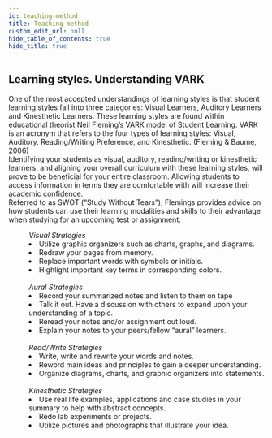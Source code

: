```yaml
---
id: teaching-method
title: Teaching method
custom_edit_url: null
hide_table_of_contents: true
hide_title: true
---
```


## Learning styles. Understanding VARK

One of the most accepted understandings of learning styles is that student learning styles fall into three categories: Visual Learners, Auditory Learners and Kinesthetic Learners. These learning styles are found within educational theorist Neil Fleming’s VARK model of Student Learning. VARK is an acronym that refers to the four types of learning styles: Visual, Auditory, Reading/Writing Preference, and Kinesthetic. (Fleming & Baume, 2006)  
Identifying your students as visual, auditory, reading/writing or kinesthetic learners, and aligning your overall curriculum with these learning styles, will prove to be beneficial for your entire classroom. Allowing students to access information in terms they are comfortable with will increase their academic confidence.  
Referred to as SWOT (“Study Without Tears”), Flemings provides advice on how students can use their learning modalities and skills to their advantage when studying for an upcoming test or assignment.

<dl>
  <dd>
    <em>Visual Strategies</em>
    <li>Utilize graphic organizers such as charts, graphs, and diagrams.</li>
    <li>Redraw your pages from memory.</li>
    <li>Replace important words with symbols or initials.</li>
    <li>Highlight important key terms in corresponding colors.</li>
  </dd>
  <br />
  <dd>
    <em>Aural Strategies</em>
    <li>Record your summarized notes and listen to them on tape</li>
    <li>
      Talk it out. Have a discussion with others to expand upon your
      understanding of a topic.
    </li>
    <li>Reread your notes and/or assignment out loud.</li>
    <li>Explain your notes to your peers/fellow “aural” learners.</li>
  </dd>
  <br />
  <dd>
    <em>Read/Write Strategies</em>
    <li>Write, write and rewrite your words and notes.</li>
    <li>Reword main ideas and principles to gain a deeper understanding.</li>
    <li>Organize diagrams, charts, and graphic organizers into statements.</li>
  </dd>
  <br />
  <dd>
    <em>Kinesthetic Strategies</em>
    <li>
      Use real life examples, applications and case studies in your summary to
      help with abstract concepts.
    </li>
    <li>Redo lab experiments or projects.</li>
    <li>Utilize pictures and photographs that illustrate your idea.</li>
  </dd>
</dl>
